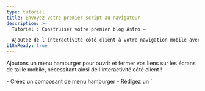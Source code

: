 ```yaml
---
type: tutorial
title: Envoyez votre premier script au navigateur
description: >-
  Tutoriel : Construisez votre premier blog Astro —

  Ajoutez de l'interactivité côté client à votre navigation mobile avec une balise de script Astro
i18nReady: true
---
```



Ajoutons un menu hamburger pour ouvrir et fermer vos liens sur les écrans de taille mobile, nécessitant ainsi de l'interactivité côté client !

<PreCheck>
  - Créez un composant de menu hamburger
  - Rédigez un `<script>` pour permettre à vos visiteurs de site d'ouvrir et de fermer le menu de navigation
  - Déplacez votre JavaScript dans son fichier `.js`
</PreCheck>

## Construire un composant Hamburger

Créez un composant `<Hamburger />` pour ouvrir et fermer votre menu mobile.

1. Créez un fichier nommé `Hamburger.astro` dans `src/components/`
  

2. Copiez le code suivant dans votre composant. Cela représentera votre menu "hamburger" à 3 lignes pour ouvrir et fermer vos liens de navigation sur mobile. (Vous ajouterez les nouveaux styles CSS à `global.css` ultérieurement.)

    ```astro title="src/components/Hamburger.astro"
    --- 
    ---
    <div class="hamburger">
      <span class="line"></span>
      <span class="line"></span>
      <span class="line"></span>
    </div>
    ```

3. Placez ce nouveau composant `<Hamburger />` juste avant votre composant `<Navigation />` dans `Header.astro`. 

<details>
<summary>Montrez-moi le code !</summary>

```astro title="src/components/Header.astro" ins={2,7}
---
import Hamburger from './Hamburger.astro';
import Navigation from './Navigation.astro';
---
<header>
  <nav>
    <Hamburger />
    <Navigation />
  </nav>
</header>
```
</details>

4. Ajoutez les styles suivants pour votre composant Hamburger :

  ```css title="src/styles/global.css" ins={2-13, 56-58}
  /* Styles de la navigation */
  .hamburger {
    padding-right: 20px;
    cursor: pointer;
  }

  .hamburger .line {
    display: block;
    width: 40px;
    height: 5px;
    margin-bottom: 10px;
    background-color: #ff9776;
  }

  .nav-links {
    width: 100%;
    top: 5rem;
    left: 48px;
    background-color: #ff9776;
    display: none;
    margin: 0;
  }

  .nav-links a {
    display: block;
    text-align: center;
    padding: 10px 0;
    text-decoration: none;
    font-size: 1.2rem;
    font-weight: bold;
    text-transform: uppercase;
  }

  .nav-links a:hover, a:focus {
    background-color: #ff9776;
  }

  .expanded {
    display: unset;
  }

  @media screen and (min-width: 636px) {
    .nav-links {
      margin-left: 5em;
      display: block;
      position: static;
      width: auto;
      background: none;
    }

    .nav-links a {
      display: inline-block;
      padding: 15px 20px;
    }

    .hamburger {
      display: none;
    }
  }
  ```


## Rédigez votre première balise de script

Votre en-tête n'est pas encore **interactif** car il ne peut pas réagir aux interactions de l'utilisateur, comme cliquer sur le menu hamburger pour afficher ou masquer les liens de navigation. 

L'ajout d'une balise `<script>` fournit du JavaScript côté client pour "écouter" un événement utilisateur, puis réagir en conséquence.

1. Ajoutez la balise `<script>` suivante à `index.astro`, juste avant la balise de fermeture `</body>`.

    ```astro title="src/pages/index.astro" ins={2-6}
      <Footer />
      <script>
        document.querySelector('.hamburger').addEventListener('click', () => {
          document.querySelector('.nav-links').classList.toggle('expanded');
        });
      </script>
    </body>
    ```

2. Vérifiez à nouveau votre aperçu de navigateur à différentes tailles, et vérifiez que vous avez un menu de navigation fonctionnel qui est à la fois réactif à la taille de l'écran et réagit aux interactions de l'utilisateur sur cette page.

### Importation d'un fichier `.js`

Au lieu d'écrire votre JavaScript directement sur chaque page, vous pouvez déplacer le contenu de votre balise `<script>` dans son propre fichier `.js` dans votre projet.


1. Créez `src/scripts/menu.js` (vous devrez créer un nouveau dossier `/scripts/`) et déplacez-y votre JavaScript.

    ```js title="src/scripts/menu.js"
    document.querySelector('.hamburger').addEventListener('click', () => {
      document.querySelector('.nav-links').classList.toggle('expanded');
    });
    ```

2. Remplacez le contenu de la balise `<script>` sur `index.astro` par l'importation de fichier suivante :

    ```astro title="src/pages/index.astro" ins={7} del={3-5}
      <Footer />
      <script>
        document.querySelector('.hamburger').addEventListener('click', () => {
          document.querySelector('.nav-links').classList.toggle('expanded');
        });

        import "../scripts/menu.js";
      </script>
    </body>
    ```

3. Vérifiez à nouveau votre aperçu de navigateur à une taille plus petite et vérifiez que le menu hamburger ouvre toujours et ferme vos liens de navigation. 


4. Ajoutez la même balise `<script>` avec l'importation sur vos deux autres pages, `about.astro` et `blog.astro`, et vérifiez que vous avez un en-tête réactif et interactif sur chaque page.

    ```astro title="src/pages/about.astro & src/pages/blog.astro" ins={2-4}
      <Footer />
      <script>
        import "../scripts/menu.js";
      </script>
    </body>
    ```

:::note[conclusion]
Vous aviez précédemment utilisé un peu de JavaScript pour construire des parties de votre site :

- Dé

finir le titre de votre page et l'en-tête dynamiquement
- Parcourir une liste de compétences sur la page "À propos"
- Afficher conditionnellement des éléments HTML

Ces commandes sont toutes exécutées au moment de la construction pour créer du HTML statique pour votre site, puis le code est "jeté". 

**Le JavaScript dans une balise `<script>` est envoyé au navigateur**, et est disponible pour s'exécuter, en fonction des interactions de l'utilisateur, comme le rafraîchissement d'une page ou la bascule d'une entrée.
:::



<Box icon="question-mark">

### Testez vos connaissances

1. Quand Astro exécute-t-il tout JavaScript écrit dans la frontmatter d'un composant ?
    <MultipleChoice>
      <Option>
       Astro n'exécute jamais de JavaScript
      </Option>
      <Option isCorrect>
        au moment de la construction (build-time)
      </Option>
      <Option>
         Lorsqu'un visiteur clique sur un bouton
      </Option>
    </MultipleChoice>

2. En option, Astro peut envoyer du JavaScript au navigateur pour permettre :
    <MultipleChoice>
      <Option>
        aux utilisateurs de cliquer sur des liens de page
      </Option>
      <Option>
        des temps de chargement plus rapides
      </Option>
      <Option isCorrect>
        de l'interactivité côté client
      </Option>
    </MultipleChoice>

3. Le JavaScript côté client sera envoyé au navigateur d'un utilisateur quand il est écrit ou importé :
    <MultipleChoice>
      <Option isCorrect>
        dans des balises `<script>`
      </Option>
      <Option>
        entre les clôtures de code d'un fichier `.astro`
      </Option>
      <Option>
        dans `global.css`
      </Option>
    </MultipleChoice>

</Box>

<Box icon="check-list">

## Liste de contrôle

<Checklist>
- [ ] Je peux ajouter de l'interactivité côté client avec du JavaScript dans une balise `<script>`.
- [ ] Je peux importer un fichier `.js` dans une balise `<script>`.
</Checklist>

</Box>

### Ressources

[Scripts côté client dans Astro](/fr/guides/client-side-scripts/)
